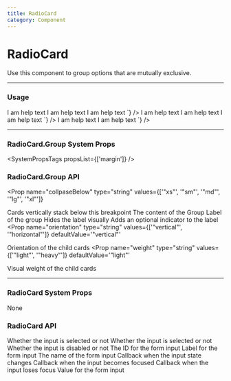 ```yaml
---
title: RadioCard
category: Component
---
```



# RadioCard

Use this component to group options that are mutually exclusive.

---

### Usage

<LiveCode>
  <LiveCode.Content
    title="Horizontal Group"
    code={`
      <RadioCard.Group orientation="horizontal">
        <RadioCard id="id1" label="Check Me 1" name="group" defaultChecked>
            I am help text
          </RadioCard>
      <RadioCard id="id2" label="Check Me 2" name="group">
            I am help text
          </RadioCard>
      <RadioCard id="id3" label="Check Me 3" name="group">
            I am help text
          </RadioCard>
      </RadioCard.Group>`}
  />
  <LiveCode.Content
    title="Vertical Group"
    code={`
      <RadioCard.Group orientation="vertical">
        <RadioCard id="id1" label="Check Me 1" name="group" defaultChecked>
            I am help text
          </RadioCard>
      <RadioCard id="id2" label="Check Me 2" name="group">
            I am help text
          </RadioCard>
      <RadioCard id="id3" label="Check Me 3" name="group">
            I am help text
          </RadioCard>
      </RadioCard.Group>`}
  />
  <LiveCode.Content
    title="Collapsing Horizontal Group"
    code={`
      <RadioCard.Group
        collapseBelow="md"
        label="Radio Card Group"
        orientation="horizontal"
        weight="light"
      >
        <RadioCard id="id1" label="Check Me 1" name="group" defaultChecked>
          I am help text
        </RadioCard>
        <RadioCard id="id2" label="Check Me 2" name="group">
          I am help text
        </RadioCard>
      </RadioCard.Group>`}
  />
</LiveCode>

---

### RadioCard.Group System Props

<SystemPropsTags propsList={['margin']} />

### RadioCard.Group API

<Prop
  name="collpaseBelow"
  type="string"
  values={['"xs"', '"sm"', '"md"', '"lg"', '"xl"']}
>
  Cards vertically stack below this breakpoint
</Prop>
<Prop name="children" type="node">
  The content of the Group
</Prop>
<Prop name="label" type="string" required>
  Label of the group
</Prop>
<Prop name="labelHidden" type="bool">
  Hides the label visually
</Prop>
<Prop name="optional" type="bool">
  Adds an optional indicator to the label
</Prop>
<Prop
  name="orientation"
  type="string"
  values={['"vertical"', '"horizontal"']}
  defaultValue='"vertical"'
>
  Orientation of the child cards
</Prop>
<Prop
  name="weight"
  type="string"
  values={['"light"', '"heavy"']}
  defaultValue='"light"'
>
  Visual weight of the child cards
</Prop>

---

### RadioCard System Props

None

### RadioCard API

<Prop name="checked" type="bool">
  Whether the input is selected or not
</Prop>

<Prop name="defaultChecked" type="bool">
  Whether the input is selected or not
</Prop>

<Prop name="disabled" type="bool">
  Whether the input is disabled or not
</Prop>

<Prop name="id" type="string" required>
  The ID for the form input
</Prop>

<Prop name="label" type="node">
  Label for the form input
</Prop>

<Prop name="name" type="string">
  The name of the form input
</Prop>

<Prop name="onChange" type="function" defaultValue="(e) => void">
  Callback when the input state changes
</Prop>

<Prop name="onFocus" type="function" defaultValue="(e) => void">
  Callback when the input becomes focused
</Prop>

<Prop name="onBlur" type="function" defaultValue="(e) => void">
  Callback when the input loses focus
</Prop>

<Prop name="value" type="string">
  Value for the form input
</Prop>
